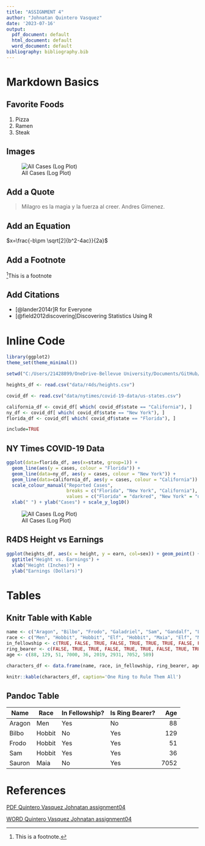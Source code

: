 ```yaml
---
title: "ASSIGNMENT 4"
author: "Johnatan Quintero Vasquez"
date: '2023-07-16'
output:
  pdf_document: default
  html_document: default
  word_document: default
bibliography: bibliography.bib
---
```


# Markdown Basics

## Favorite Foods

1.  Pizza
2.  Ramen
3.  Steak

## Images

![All Cases (Log Plot)](C:/Users/21428899/OneDrive-Bellevue University/Documents/GitHub/dsc520/completed/assignment04/plots/10-all-cases-log.png)

## Add a Quote

> Milagro es la magia y la fuerza al creer. Andres Gimenez.

## Add an Equation

$x=\frac{-b\pm \sqrt[2]{b^2-4ac}}{2a}$

## Add a Footnote

[^1]This is a footnote

[^1]: This is a footnote.

## Add Citations

-   [@lander2014r]R for Everyone
-   [@field2012discovering]Discovering Statistics Using R

# Inline Code

```r
library(ggplot2)
theme_set(theme_minimal())

setwd("C:/Users/21428899/OneDrive-Bellevue University/Documents/GitHub/dsc520")

heights_df <- read.csv("data/r4ds/heights.csv")

covid_df <- read.csv("data/nytimes/covid-19-data/us-states.csv")

california_df <- covid_df[ which( covid_df$state == "California"), ]
ny_df <- covid_df[ which( covid_df$state == "New York"), ]
florida_df <- covid_df[ which( covid_df$state == "Florida"), ]

include=TRUE
```

## NY Times COVID-19 Data

```r
ggplot(data=florida_df, aes(x=state, group=1)) +
  geom_line(aes(y = cases, colour = "Florida")) +
  geom_line(data=ny_df, aes(y = cases, colour = "New York")) +
  geom_line(data=california_df, aes(y = cases, colour = "California")) +
  scale_colour_manual("Reported Cases",
                      breaks = c("Florida", "New York", "California"),
                      values = c("Florida" = "darkred", "New York" = "darkgreen", "California" = "steelblue")) +
  xlab(" ") + ylab("Cases") + scale_y_log10()
```
![All Cases (Log Plot)](C:/Users/21428899/OneDrive-Bellevue University/Documents/GitHub/dsc520/completed/assignment04/plots/10-all-cases-log.png)

## R4DS Height vs Earnings

```r
ggplot(heights_df, aes(x = height, y = earn, col=sex)) + geom_point() + 
  ggtitle("Height vs. Earnings") +
  xlab("Height (Inches)") +
  ylab("Earnings (Dollars)")
```

# Tables

## Knitr Table with Kable

```r
name <- c("Aragon", "Bilbo", "Frodo", "Galadriel", "Sam", "Gandalf", "Legolas", "Sauron", "Gollum")
race <- c("Men", "Hobbit", "Hobbit", "Elf", "Hobbit", "Maia", "Elf", "Maia", "Hobbit")
in_fellowship <- c(TRUE, FALSE, TRUE, FALSE, TRUE, TRUE, TRUE, FALSE, FALSE)
ring_bearer <- c(FALSE, TRUE, TRUE, FALSE, TRUE, TRUE, FALSE, TRUE, TRUE)
age <- c(88, 129, 51, 7000, 36, 2019, 2931, 7052, 589)

characters_df <- data.frame(name, race, in_fellowship, ring_bearer, age)

knitr::kable(characters_df, caption='One Ring to Rule Them All')
```

## Pandoc Table

| Name   | Race   | In Fellowship? | Is Ring Bearer? |  Age |
|--------|--------|----------------|-----------------|-----:|
| Aragon | Men    | Yes            | No              |   88 |
| Bilbo  | Hobbit | No             | Yes             |  129 |
| Frodo  | Hobbit | Yes            | Yes             |   51 |
| Sam    | Hobbit | Yes            | Yes             |   36 |
| Sauron | Maia   | No             | Yes             | 7052 |

# References

[PDF Quintero Vasquez Johnatan assignment04]("C:\Users\21428899\OneDrive-Bellevue University\Documents\GitHub\dsc520\assignments\assignment04\assignment_04_Quintero_Vasquez_Johnatan.pdf")

[WORD Quintero Vasquez Johnatan assignment04]("C:\Users\21428899\OneDrive-Bellevue University\Documents\GitHub\dsc520\assignments\assignment04\assignment_04_Quintero_Vasquez_Johnatan.docx")
